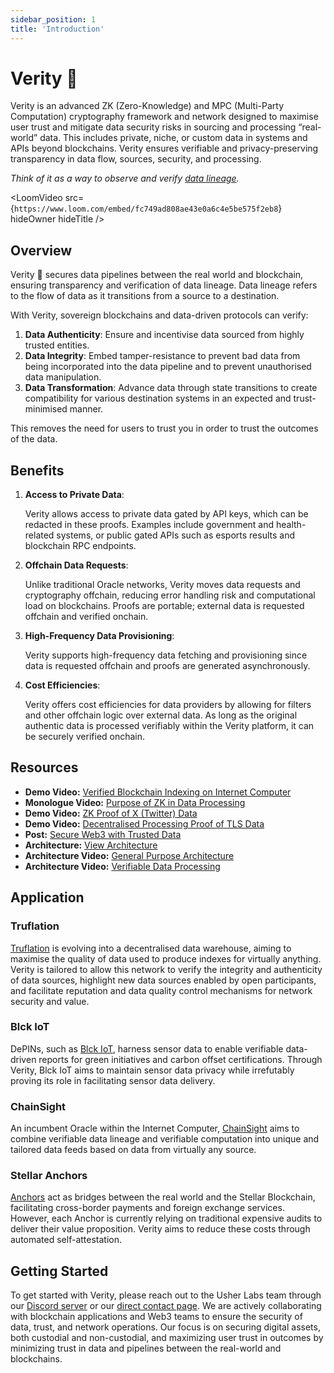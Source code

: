 ```yaml
---
sidebar_position: 1
title: 'Introduction'
---
```



# Verity 🧪

Verity is an advanced ZK (Zero-Knowledge) and MPC (Multi-Party Computation) cryptography framework and network designed to maximise user trust and mitigate data security risks in sourcing and processing “real-world” data. This includes private, niche, or custom data in systems and APIs beyond blockchains. Verity ensures verifiable and privacy-preserving transparency in data flow, sources, security, and processing.

_Think of it as a way to observe and verify [data lineage](https://www.ibm.com/topics/data-lineage)._

<LoomVideo
	src={`https://www.loom.com/embed/fc749ad808ae43e0a6c4e5be575f2eb8`}
	hideOwner
	hideTitle
/>

## Overview

Verity 🧪 secures data pipelines between the real world and blockchain, ensuring transparency and verification of data lineage. Data lineage refers to the flow of data as it transitions from a source to a destination.

With Verity, sovereign blockchains and data-driven protocols can verify:

1. **Data Authenticity**: Ensure and incentivise data sourced from highly trusted entities.
2. **Data Integrity**: Embed tamper-resistance to prevent bad data from being incorporated into the data pipeline and to prevent unauthorised data manipulation.
3. **Data Transformation**: Advance data through state transitions to create compatibility for various destination systems in an expected and trust-minimised manner.

This removes the need for users to trust you in order to trust the outcomes of the data.

## Benefits

1. **Access to Private Data**:

   Verity allows access to private data gated by API keys, which can be redacted in these proofs. Examples include government and health-related systems, or public gated APIs such as esports results and blockchain RPC endpoints.

2. **Offchain Data Requests**:

   Unlike traditional Oracle networks, Verity moves data requests and cryptography offchain, reducing error handling risk and computational load on blockchains. Proofs are portable; external data is requested offchain and verified onchain.

3. **High-Frequency Data Provisioning**:

   Verity supports high-frequency data fetching and provisioning since data is requested offchain and proofs are generated asynchronously.

4. **Cost Efficiencies**:

   Verity offers cost efficiencies for data providers by allowing for filters and other offchain logic over external data. As long as the original authentic data is processed verifiably within the Verity platform, it can be securely verified onchain.

## Resources

- **Demo Video:** [Verified Blockchain Indexing on Internet Computer](https://www.loom.com/share/86b56c41862d45fa899d05f955052bc0?sid=ee6514ad-0e9f-458f-92d8-19091dd309b4)
- **Monologue Video:** [Purpose of ZK in Data Processing](https://www.loom.com/share/05de51e4b9c9407c8146b7fa40754450?sid=4722285a-e49b-4a11-b13b-8ae81d6c0de2)
- **Demo Video:** [ZK Proof of X (Twitter) Data](https://www.loom.com/share/7af647012c7d4a31b335c4a907361d5f?sid=01c05d64-ef42-459a-82e2-e7a84ea505da)
- **Demo Video:** [Decentralised Processing Proof of TLS Data](https://www.loom.com/share/7a2a38986651416087acaa9f2d1c2c0f?sid=70e29f38-e647-4184-8de7-40a86c2ab0ae)
- **Post:** [Secure Web3 with Trusted Data](https://mirror.xyz/ryanwould.eth/OcM1YRfsDuLXfOQOvJ5kNmtjYb8mTbVmXPYdL4xZ4qo)
- **Architecture:** [View Architecture](https://miro.com/app/board/uXjVK4FD_7I=/?share_link_id=532402514253)
- **Architecture Video:** [General Purpose Architecture](https://www.loom.com/share/3454d9b3cd8943339fbb3d12c4371d5b?sid=8bdd04ac-cb72-4f80-bfcb-51ad7b11bdb5)
- **Architecture Video:** [Verifiable Data Processing](https://www.loom.com/share/01ec6503ac4a4c628bde417455187647?sid=82ca2ceb-600d-4b2e-879d-0dca205c5aa4)

## Application

### **Truflation**

[Truflation](https://truflation.com/) is evolving into a decentralised data warehouse, aiming to maximise the quality of data used to produce indexes for virtually anything. Verity is tailored to allow this network to verify the integrity and authenticity of data sources, highlight new data sources enabled by open participants, and facilitate reputation and data quality control mechanisms for network security and value.

### **Blck IoT**

DePINs, such as [Blck IoT](blck-iot.com/), harness sensor data to enable verifiable data-driven reports for green initiatives and carbon offset certifications. Through Verity, Blck IoT aims to maintain sensor data privacy while irrefutably proving its role in facilitating sensor data delivery.

### **ChainSight**

An incumbent Oracle within the Internet Computer, [ChainSight](https://chainsight.network/) aims to combine verifiable data lineage and verifiable computation into unique and tailored data feeds based on data from virtually any source.

### **Stellar Anchors**

[Anchors](https://stellar.org/ecosystem?query=Usher%20Labs) act as bridges between the real world and the Stellar Blockchain, facilitating cross-border payments and foreign exchange services. However, each Anchor is currently relying on traditional expensive audits to deliver their value proposition. Verity aims to reduce these costs through automated self-attestation.

## Getting Started

To get started with Verity, please reach out to the Usher Labs team through our [Discord server](https://go.usher.so/discord) or our [direct contact page](https://usher.so/contact). We are actively collaborating with blockchain applications and Web3 teams to ensure the security of data, trust, and network operations. Our focus is on securing digital assets, both custodial and non-custodial, and maximizing user trust in outcomes by minimizing trust in data and pipelines between the real-world and blockchains.
